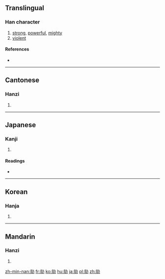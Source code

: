 ==Translingual==
{{Han etyl}}

===Han character===
{{Han char|rn=19|rad=力|as=08|sn=10|four=0492<sub>7</sub>|canj=卜火大尸 (YFKS)|ids=⿰[[京]][[力]]}}

# [[strong]], [[powerful]], [[mighty]]
# [[violent]]

====References====
* {{Han ref|kx=0147.430|dkj=02370|dj=0333.060|hdz=10373.110|uh=52CD|ud=21197|bh=D0ED|bd=53485}}

----

==Cantonese==

===Hanzi===
{{yue-hanzi|jyut=|y=king4}}

# {{defn|lang=yue|sort=力08}}

----

==Japanese==

===Kanji===
{{ja-kanji|grade=|rs=力08}}

# {{defn|lang=ja|sort=力08}}

====Readings====
* {{ja-readings|on=[[けい]] (kei)|kun=[[つよい]] (tsuyoi)}}

----

==Korean==

===Hanja===
{{ko-hanja|hangeul=경|rv=gyeong|mr=kyŏng}}

# {{defn|lang=ko|sort=力08}}

----

==Mandarin==

===Hanzi===
{{cmn-hanzi|pin=[[qíng]] ([[qing2]])|wg=ch'ing<sup>2</sup>}}

# {{defn|lang=cmn|sort=力08}}

[[zh-min-nan:勍]]
[[fr:勍]]
[[ko:勍]]
[[hu:勍]]
[[ja:勍]]
[[pl:勍]]
[[zh:勍]]
